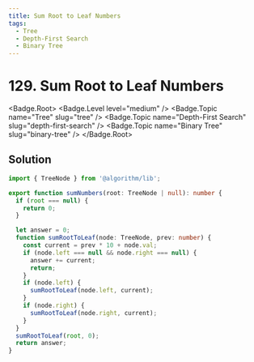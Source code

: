 ```yaml
---
title: Sum Root to Leaf Numbers
tags:
  - Tree
  - Depth-First Search
  - Binary Tree
---
```


# 129. Sum Root to Leaf Numbers

<Badge.Root>
  <Badge.Level level="medium" />
  <Badge.Topic name="Tree" slug="tree" />
  <Badge.Topic name="Depth-First Search" slug="depth-first-search" />
  <Badge.Topic name="Binary Tree" slug="binary-tree" />
</Badge.Root>

## Solution

```typescript filename="solution.ts" copy
import { TreeNode } from '@algorithm/lib';

export function sumNumbers(root: TreeNode | null): number {
  if (root === null) {
    return 0;
  }

  let answer = 0;
  function sumRootToLeaf(node: TreeNode, prev: number) {
    const current = prev * 10 + node.val;
    if (node.left === null && node.right === null) {
      answer += current;
      return;
    }
    if (node.left) {
      sumRootToLeaf(node.left, current);
    }
    if (node.right) {
      sumRootToLeaf(node.right, current);
    }
  }
  sumRootToLeaf(root, 0);
  return answer;
}
```

<ProblemLink
  codingSite="leetcode"
  href="https://leetcode.com/problems/sum-root-to-leaf-numbers"
  title="Sum Root to Leaf Numbers"
/>
